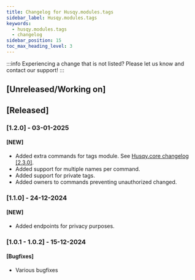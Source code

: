 ```yaml
---
title: Changelog for Husqy.modules.tags
sidebar_label: Husqy.modules.tags
keywords:
  - husqy.modules.tags
  - changelog
sidebar_position: 15
toc_max_heading_level: 3
---
```


:::info
Experiencing a change that is not listed? Please let us know and contact our support!
:::

## [Unreleased/Working on]

## [Released]

### [1.2.0] - 03-01-2025

#### [NEW]

- Added extra commands for tags module. See [Husqy.core changelog [2.3.0]](https://husqy.xyz/documents/changelog/husqy.core).
- Added support for multiple names per command.
- Added support for private tags.
- Added owners to commands preventing unauthorized changed.

### [1.1.0] - 24-12-2024

#### [NEW]

- Added endpoints for privacy purposes.

### [1.0.1 - 1.0.2] - 15-12-2024

#### [Bugfixes]

- Various bugfixes
